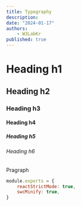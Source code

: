 ```yaml
---
title: Typography
description:
date: "2024-01-17"
authors:
    - W3LabKr
published: true
---
```


# Heading h1

## Heading h2

### Heading h3

#### Heading h4

##### Heading h5

###### Heading h6

Pragraph

```javascript
module.exports = {
    reactStrictMode: true,
    swcMinify: true,
}
```
